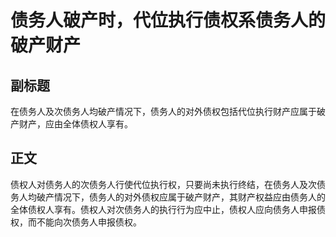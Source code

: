 # 债务人破产时，代位执行债权系债务人的破产财产
## 副标题
在债务人及次债务人均破产情况下，债务人的对外债权包括代位执行财产应属于破产财产，应由全体债权人享有。
## 正文
债权人对债务人的次债务人行使代位执行权，只要尚未执行终结，在债务人及次债务人均破产情况下，债务人的对外债权应属于破产财产，其财产权益应由债务人的全体债权人享有。债权人对次债务人的执行行为应中止，债权人应向债务人申报债权，而不能向次债务人申报债权。